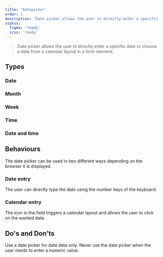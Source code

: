 ```yaml
---
title: 'Datepicker'
order: 1
description: 'Date picker allows the user to directly enter a specific date or choose a date from a calendar layout in a form element.'
status:
  figma: 'ready'
  scss: 'ready'
---
```


> Date picker allows the user to directly enter a specific date or choose a date from a calendar layout in a form element.

## Types

### Date

<Story id="form-datepicker--default" />

### Month

<Story id="form-datepicker--month" />

### Week

<Story id="form-datepicker--week" />

### Time

<Story id="form-datepicker--time" />

### Date and time

<Story id="form-datepicker--datetime-local" />

## Behaviours

The date picker can be used in two different ways depending on the browser it is displayed.

### Date entry

The user can directly type the date using the number keys of the keyboard.

### Calendar entry

The icon in the field triggers a calendar layout and allows the user to click on the wanted date.

## Do's and Don'ts

<HintItem>Use a date picker for date data only.</HintItem>
<HintItem dont>
  Never use the date picker when the user needs to enter a numeric value.
</HintItem>
